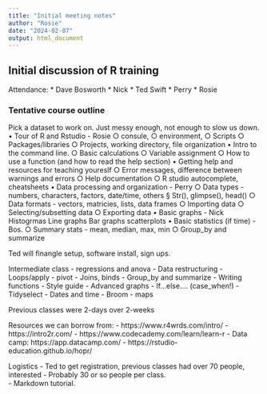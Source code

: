 ```yaml
---
title: "Initial meeting notes"
author: "Rosie"
date: "2024-02-07"
output: html_document
---
```

## Initial discussion of R training

Attendance:
* Dave Bosworth
* Nick
* Ted Swift
* Perry
* Rosie

### Tentative course outline

Pick a dataset to work on. Just messy enough, not enough to slow us down. 
	• Tour of R and Rstudio - Rosie
		○ consule, 
		○ environment, 
		○ Scripts
		○ Packages/libraries
		○ Projects, working directory, file organization
	• Intro to the command line. 
		○ Basic calculations
		○ Variable assignment
		○ How to use a function (and how to read the help section)
	• Getting help and resources for teaching youreslf
		○ Error messages, difference between warnings and errors
		○ Help documentation
		○ R studio autocomplete, cheatsheets
	• Data processing and organization - Perry
		○ Data types - numbers, characters, factors, date/time, others
			§ Str(), glimpse(), head()
		○ Data formats - vectors, matricies, lists, data frames
		○ Importing data
		○ Selecting/subsetting data
		○ Exporting data
	• Basic graphs - Nick
		Histogrmas
		Line graphs
		Bar graphs
		scatterplots
	• Basic statistics  (if time) - Bos. 
		○ Summary stats - mean, median, max, min
		○ Group_by and summarize

Ted will finangle setup, software install, sign ups. 

Intermediate class
	-  regressions and anova
	- Data restructuring
	- Loops/apply
	- pivot
	- Joins, binds
	- Group_by and summarize
	- Writing functions
	- Style guide
	- Advanced graphs
	- If…else…. (case_when!)
	- Tidyselect
	- Dates and time
	- Broom
	- maps

Previous classes were 2-days over 2-weeks
	
Resources we can borrow from:
	- https://www.r4wrds.com/intro/
	- https://intro2r.com/
	- https://www.codecademy.com/learn/learn-r
	- Data camp: https://app.datacamp.com/ 
	- https://rstudio-education.github.io/hopr/
	

Logistics
	- Ted to get registration, previous classes had over 70 people, interested
	- Probably 30 or so people per class.  
	- Markdown tutorial.
